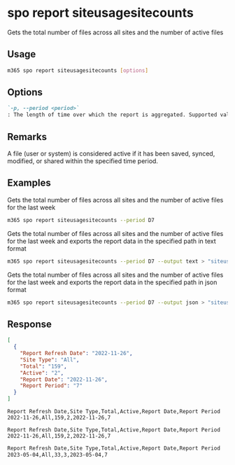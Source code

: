 
# spo report siteusagesitecounts

Gets the total number of files across all sites and the number of active files

## Usage

```sh
m365 spo report siteusagesitecounts [options]
```

## Options

```md definition-list
`-p, --period <period>`
: The length of time over which the report is aggregated. Supported values `D7`, `D30`, `D90`, `D180`.
```

<Global />

## Remarks

A file (user or system) is considered active if it has been saved, synced, modified, or shared within the specified time period.

## Examples

Gets the total number of files across all sites and the number of active files for the last week

```sh
m365 spo report siteusagesitecounts --period D7
```

Gets the total number of files across all sites and the number of active files for the last week and exports the report data in the specified path in text format

```sh
m365 spo report siteusagesitecounts --period D7 --output text > "siteusagesitecounts.txt"
```

Gets the total number of files across all sites and the number of active files for the last week and exports the report data in the specified path in json format

```sh
m365 spo report siteusagesitecounts --period D7 --output json > "siteusagesitecounts.json"
```

## Response

<Tabs>
  <TabItem value="JSON">

  ```json
  [
    {
      "Report Refresh Date": "2022-11-26",
      "Site Type": "All",
      "Total": "159",
      "Active": "2",
      "Report Date": "2022-11-26",
      "Report Period": "7"
    }
  ]
  ```

  </TabItem>
  <TabItem value="Text">

  ```text
  Report Refresh Date,Site Type,Total,Active,Report Date,Report Period
  2022-11-26,All,159,2,2022-11-26,7
  ```

  </TabItem>
  <TabItem value="CSV">

  ```csv
  Report Refresh Date,Site Type,Total,Active,Report Date,Report Period
  2022-11-26,All,159,2,2022-11-26,7
  ```

  </TabItem>
  <TabItem value="Markdown">

  ```md
  Report Refresh Date,Site Type,Total,Active,Report Date,Report Period
  2023-05-04,All,33,3,2023-05-04,7
  ```

  </TabItem>
</Tabs>

